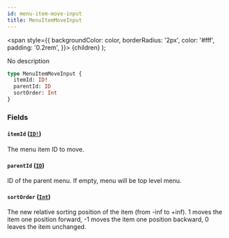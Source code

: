 ```yaml
---
id: menu-item-move-input
title: MenuItemMoveInput
---
```


<span
style={{
      backgroundColor: color,
      borderRadius: '2px',
      color: '#fff',
      padding: '0.2rem',
    }}>
{children}
</span>
);

No description

```graphql
type MenuItemMoveInput {
  itemId: ID!
  parentId: ID
  sortOrder: Int
}
```

### Fields

#### `itemId` ([`ID!`](/api-reference/scalars/id.mdx))

The menu item ID to move.

#### `parentId` ([`ID`](/api-reference/scalars/id.mdx))

ID of the parent menu. If empty, menu will be top level menu.

#### `sortOrder` ([`Int`](/api-reference/scalars/int.mdx))

The new relative sorting position of the item (from -inf to +inf). 1 moves the item one position forward, -1 moves the item one position backward, 0 leaves the item unchanged.
